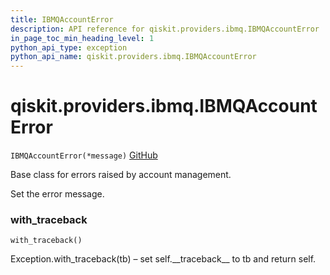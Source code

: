 ```yaml
---
title: IBMQAccountError
description: API reference for qiskit.providers.ibmq.IBMQAccountError
in_page_toc_min_heading_level: 1
python_api_type: exception
python_api_name: qiskit.providers.ibmq.IBMQAccountError
---
```


<span id="qiskit-providers-ibmq-ibmqaccounterror" />

# qiskit.providers.ibmq.IBMQAccountError

<span id="qiskit.providers.ibmq.IBMQAccountError" />

`IBMQAccountError(*message)` [GitHub](https://github.com/qiskit/qiskit-ibmq-provider/tree/stable/0.12/qiskit/providers/ibmq/exceptions.py "view source code")

Base class for errors raised by account management.

Set the error message.

### with\_traceback

<span id="qiskit.providers.ibmq.IBMQAccountError.with_traceback" />

`with_traceback()`

Exception.with\_traceback(tb) – set self.\_\_traceback\_\_ to tb and return self.

